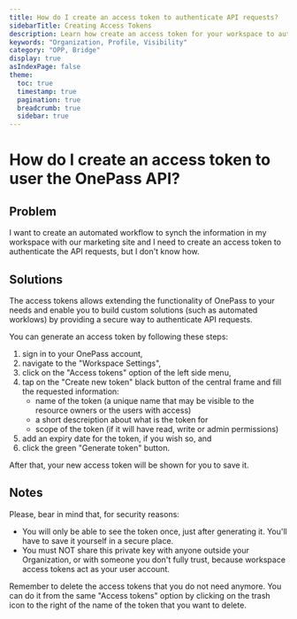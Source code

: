 ```yaml
---
title: How do I create an access token to authenticate API requests?
sidebarTitle: Creating Access Tokens
description: Learn how create an access token for your workspace to authenticate API requests?
keywords: "Organization, Profile, Visibility"
category: "OPP, Bridge"
display: true
asIndexPage: false
theme: 
  toc: true
  timestamp: true
  pagination: true
  breadcrumb: true
  sidebar: true
---
```


# How do I create an access token to user the OnePass API?

## Problem

I want to create an automated workflow to synch the information in my workspace with our marketing site and I need to create an access token to authenticate the API requests, but I don't know how.

## Solutions
The access tokens allows extending the functionality of OnePass to your needs and enable you to build custom solutions (such as automated worklows) by providing a secure way to authenticate API requests.

You can generate an access token by following these steps:
1. sign in to your OnePass account,
2. navigate to the "Workspace Settings",
3. click on the "Access tokens" option of the left side menu,
4. tap on the "Create new token" black button of the central frame and fill the requested information:
   - name of the token (a unique name that may be visible to the resource owners or the users with access)
   - a short descreiption about what is the token for
   - scope of the token (if it will have read, write or admin permissions)
5. add an expiry date for the token, if you wish so, and
6. click the green "Generate token" button.

After that, your new access token will be shown for you to save it.

## Notes

Please, bear in mind that, for security reasons:
- You will only be able to see the token once, just after generating it. You'll have to save it yourself in a secure place.
- You must NOT share this private key with anyone outside your Organization, or with someone you don't fully trust, because workspace access tokens act as your user account.

Remember to delete the access tokens that you do not need anymore. You can do it from the same "Access tokens" option by clicking on the trash icon to the right of the name of the token that you want to delete.
